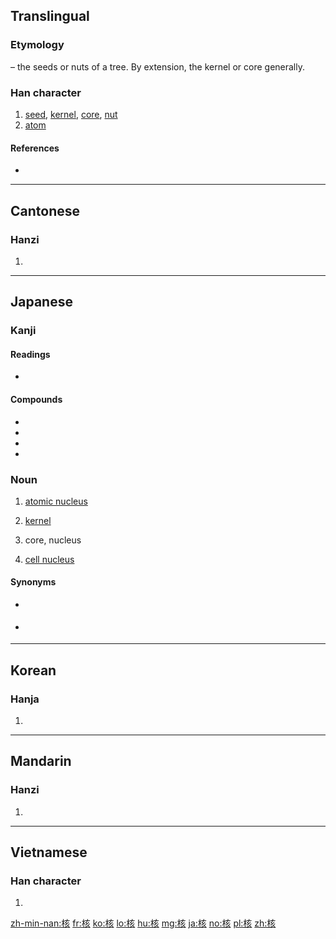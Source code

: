 {{also|覈}}
==Translingual==
===Etymology===
{{Han compound|木|t1=tree|亥|ls=psc|c1=s|c2=p}} – the seeds or nuts of a tree. By extension, the kernel or core generally.

===Han character===
{{Han char|rn=75|rad=木|as=06|sn=10|four=40982|canj=DYVO}}

# [[seed]], [[kernel]], [[core]], [[nut]]
# [[atom]]

====References====
* {{Han ref|kx=0524.040|dkj=14743|dj=0912.070|hdz=21206.040|uh=6838|ud=26680|bh=AED6|bd=44758}}

----

==Cantonese==

===Hanzi===
{{yue-hanzi|jyut=[[hat6]], [[wat6]]|y=hat6, wat6}}

# {{defn|lang=yue|sort=木06}}

----

==Japanese==

===Kanji===
{{ja-kanji|grade=c|rs=木06}}

====Readings====
* {{ja-readings|on=[[かく]] (kaku)|kun=[[さね]] (sane)}}

====Compounds====
* {{ja-r|原子核|gloss=[[atomic nucleus]]|げんし かく}}
* {{ja-r|細胞核|gloss=[[cell nucleus]]|さいぼう かく}}
* {{ja-r|核実験|gloss=[[nuclear]] [[test]]|かく じっけん}}
* {{ja-r|核兵器|gloss=[[nuclear]] [[weapons]]|かく へいき}}

===Noun===
{{ja-noun|かく}}

# [[atomic nucleus]]
# {{context|algebra|lang=ja|sort=かく}} [[kernel]]
# {{context|astronomy|lang=ja|sort=かく}} core, nucleus
# [[cell nucleus]]

====Synonyms====
* {{sense|atomic nucleus}} {{ja-r|原子核|げんし かく}}
* {{sense|cell nucleus}} {{ja-r|細胞核|さいぼう かく}}
----

==Korean==

===Hanja===
{{ko-hanja|hangeul=[[핵]], [[홀]]|eumhun=|rv=haek, hol|mr=haek, hol|y=hayk, hol}}

# {{defn|lang=ko|sort=木06}}

----

==Mandarin==

===Hanzi===
{{cmn-hanzi|pin=[[hé]] ([[he2]]), [[hú]] ([[hu2]])|wg=ho<sup>2</sup>, hu<sup>2</sup>}}

# {{defn|lang=cmn|sort=木06}}

----

==Vietnamese==

===Han character===
{{vi-hantu|[[hạch]], [[cây]], [[cơi]], [[hột]]|rs=木06}}

# {{defn|lang=vi|sort=木06}}

[[zh-min-nan:核]]
[[fr:核]]
[[ko:核]]
[[lo:核]]
[[hu:核]]
[[mg:核]]
[[ja:核]]
[[no:核]]
[[pl:核]]
[[zh:核]]